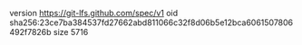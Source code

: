 version https://git-lfs.github.com/spec/v1
oid sha256:23ce7ba384537fd27662abd811066c32f8d06b5e12bca6061507806492f7826b
size 5716
